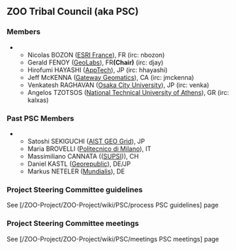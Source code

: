 
== ZOO Tribal Council (aka PSC) ==

=== Members ===

***Nicolas BOZON ([http://www.esrifrance.fr/ ESRI France]), FR  (irc: nbozon)
***Gerald FENOY ([http://www.geolabs.fr/ GeoLabs]), FR''' (Chair)'''  (irc: djay)
***Hirofumi HAYASHI ([http://www.apptec.co.jp/ AppTech]), JP (irc: hhayashi)
***Jeff McKENNA ([http://www.gatewaygeomatics.com/ Gateway Geomatics]), CA (irc: jmckenna)
***Venkatesh RAGHAVAN ([http://www.osaka-cu.ac.jp/index-e.html Osaka City University]), JP  (irc: venka)
***Angelos TZOTSOS ([http://users.ntua.gr/tzotsos/ National Technical University of Athens]), GR  (irc: kalxas)

=== Past PSC Members ===

***Satoshi SEKIGUCHI ([http://www.aist.go.jp/index_en.html AIST GEO Grid]), JP
***Maria BROVELLI ([http://www.polimi.it// Politecnico di Milano]), IT
***Massimiliano CANNATA (([http://www.ist.supsi.ch/ SUPSI])), CH  
***Daniel KASTL ([http://georepublic.de Georepublic]), DE/JP 
***Markus NETELER ([http://www.mundialis.de/ Mundialis]), DE

=== Project Steering Committee guidelines ===

See [/ZOO-Project/ZOO-Project/wiki/PSC/process PSC guidelines] page


=== Project Steering Committee meetings ===

See [/ZOO-Project/ZOO-Project/wiki/PSC/meetings PSC meetings] page



{{TracNotice|{{PAGENAME}}}}